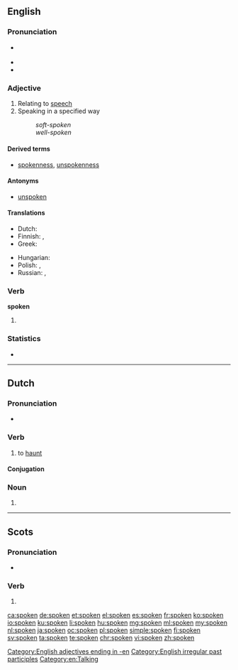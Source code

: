 ==English==
{{wikipedia|dab=spoken}}

===Pronunciation===
* {{a|US}} {{IPA|/ˈspoʊkən/}}
* {{audio|en-us-spoken.ogg|Audio (US)}}
* {{rhymes|əʊkən}}

===Adjective===
{{en-adj}}

# Relating to [[speech]]
# Speaking in a specified way
#: ''soft-spoken''
#: ''well-spoken''

====Derived terms====
* [[spokenness]], [[unspokenness]]

====Antonyms====
* [[unspoken]]

====Translations====
{{trans-top|concerning speech}}
* Dutch: {{t+|nl|gesproken}}
* Finnish: {{t+|fi|puhuttu}}, {{t+|fi|puhe|alt=puhe-}}
* Greek: {{t+|el|προφορικός|tr=proforikós}}
{{trans-mid}}
* Hungarian: {{t|hu|beszélt}}
* Polish: {{t|pl|mówiony}}, {{t+|pl|ustny}}
* Russian: {{t+|ru|устный|tr=ústnyj|sc=Cyrl}} {{qualifier|oral}}, {{t+|ru|речевой|tr=rečevój|sc=Cyrl}} {{qualifier|relating to speech}}
{{trans-bottom}}

===Verb===
'''spoken'''

# {{past participle of|speak|lang=en}}

===Statistics===
* {{rank|religion|dress|degree|917|spoken|stop|moral|mighty}}

[[Category:English adjectives ending in -en]]
[[Category:English irregular past participles]]
[[Category:en:Talking]]
----

==Dutch==

===Pronunciation===
* {{IPA|/ˈspokən/|lang=nl}}

===Verb===
{{nl-verb|spookte|gespookt}}

# to [[haunt]]

====Conjugation====
{{nl-conj-wk|spook|spoke}}

===Noun===
{{head|nl}}

# {{nl-noun form of|pl|spook}}

----

==Scots==

===Pronunciation===
* {{IPA|['spokən]|lang=sco}}

===Verb===
{{head|sco|past participle}}

# {{past participle of|speak|lang=sco}}

[[ca:spoken]]
[[de:spoken]]
[[et:spoken]]
[[el:spoken]]
[[es:spoken]]
[[fr:spoken]]
[[ko:spoken]]
[[io:spoken]]
[[ku:spoken]]
[[li:spoken]]
[[hu:spoken]]
[[mg:spoken]]
[[ml:spoken]]
[[my:spoken]]
[[nl:spoken]]
[[ja:spoken]]
[[oc:spoken]]
[[pl:spoken]]
[[simple:spoken]]
[[fi:spoken]]
[[sv:spoken]]
[[ta:spoken]]
[[te:spoken]]
[[chr:spoken]]
[[vi:spoken]]
[[zh:spoken]]